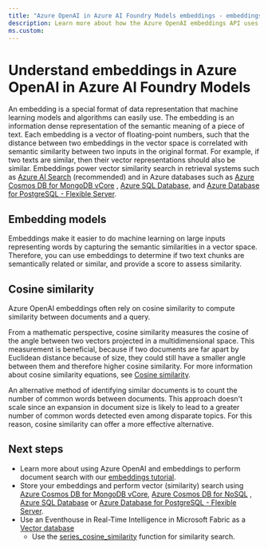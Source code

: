 ```yaml
---
title: "Azure OpenAI in Azure AI Foundry Models embeddings - embeddings and cosine similarity"
description: Learn more about how the Azure OpenAI embeddings API uses cosine similarity for document search and to measure similarity between texts.
ms.custom:
---
```


# Understand embeddings in Azure OpenAI in Azure AI Foundry Models

An embedding is a special format of data representation that machine learning models and algorithms can easily use. The embedding is an information dense representation of the semantic meaning of a piece of text. Each embedding is a vector of floating-point numbers, such that the distance between two embeddings in the vector space is correlated with semantic similarity between two inputs in the original format. For example, if two texts are similar, then their vector representations should also be similar. Embeddings power vector similarity search in retrieval systems such as [Azure AI Search](/azure/search) (recommended) and in Azure databases such as [Azure Cosmos DB for MongoDB vCore](/azure/cosmos-db/mongodb/vcore/vector-search) ,  [Azure SQL Database](/azure/azure-sql/database/ai-artificial-intelligence-intelligent-applications?view=azuresql&preserve-view=true#vector-search), and [Azure Database for PostgreSQL - Flexible Server](/azure/postgresql/flexible-server/how-to-use-pgvector).

## Embedding models

Embeddings make it easier to do machine learning on large inputs representing words by capturing the semantic similarities in a vector space. Therefore, you can use embeddings to determine if two text chunks are semantically related or similar, and provide a score to assess similarity.

## Cosine similarity

Azure OpenAI embeddings often rely on cosine similarity to compute similarity between documents and a query.

From a mathematic perspective, cosine similarity measures the cosine of the angle between two vectors projected in a multidimensional space. This measurement is beneficial, because if two documents are far apart by Euclidean distance because of size, they could still have a smaller angle between them and therefore higher cosine similarity. For more information about cosine similarity equations, see [Cosine similarity](https://en.wikipedia.org/wiki/Cosine_similarity).

An alternative method of identifying similar documents is to count the number of common words between documents. This approach doesn't scale since an expansion in document size is likely to lead to a greater number of common words detected even among disparate topics. For this reason, cosine similarity can offer a more effective alternative.

## Next steps

* Learn more about using Azure OpenAI and embeddings to perform document search with our [embeddings tutorial](../tutorials/embeddings).
* Store your embeddings and perform vector (similarity) search using [Azure Cosmos DB for MongoDB vCore](/azure/cosmos-db/mongodb/vcore/vector-search), [Azure Cosmos DB for NoSQL](/azure/cosmos-db/rag-data-openai) ,  [Azure SQL Database](/azure/azure-sql/database/ai-artificial-intelligence-intelligent-applications?view=azuresql&preserve-view=true#vector-search) or [Azure Database for PostgreSQL - Flexible Server](/azure/postgresql/flexible-server/how-to-use-pgvector).
* Use an Eventhouse in Real-Time Intelligence in Microsoft Fabric as a [Vector database](/fabric/real-time-intelligence/vector-database)
    * Use the [series_cosine_similarity](/kusto/query/series-cosine-similarity-function?view=microsoft-fabric&preserve-view=true) function for similarity search.
